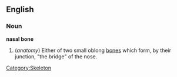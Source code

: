 {{wikipedia}}
==English==
===Noun===
'''nasal bone'''

# (''anatomy'') Either of two small oblong [[bone]]s which form, by their junction, "the bridge" of the nose.

[[Category:Skeleton]]